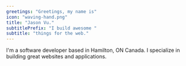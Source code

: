 ```yaml
---
greetings: "Greetings, my name is"
icon: "waving-hand.png"
title: "Jason Vu."
subtitlePrefix: "I build awesome "
subtitle: "things for the web."
---
```


I'm a software developer based in Hamilton, ON Canada. I specialize in building great websites and applications.
